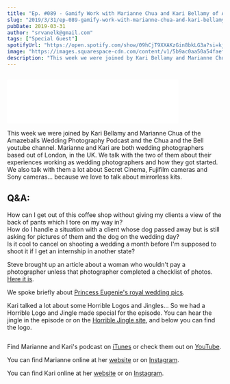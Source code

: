 ```yaml
---
title: "Ep. #089 - Gamify Work with Marianne Chua and Kari Bellamy of Amazeballs Wedding Photography Podcast"
slug: "2019/3/31/ep-089-gamify-work-with-marianne-chua-and-kari-bellamy-of-amazeballs-wedding-photography-podcast"
pubDate: 2019-03-31
author: "srvanelk@gmail.com"
tags: ["Special Guest"]
spotifyUrl: "https://open.spotify.com/show/09hCjT9XXAKzGin8bkLG3a?si=kjRZvQ1JTb6Ov3HVzSSlWA"
image: "https://images.squarespace-cdn.com/content/v1/5b9ac0aa50a54faef024c950/1554073888248-BUNEFNPAFDUOA8VMWXOV/Unknown-1.jpeg?format=original"
description: "This week we were joined by Kari Bellamy and Marianne Chua of the Amazeballs Wedding Photography Podcast and the Chua and the Bell youtube channel. Marianne and Kari are both wedding photographers based out of London, in the UK. We talk with the two of them about their experiences working as wedding photographers and how they got started. We also talk with them a lot about Secret Cinema, Fujifilm cameras and Sony cameras... because we love to talk about mirrorless kits."
---
```


<figure>
  <img src="https://images.squarespace-cdn.com/content/v1/5b9ac0aa50a54faef024c950/1554073888248-BUNEFNPAFDUOA8VMWXOV/Unknown-1.jpeg?format=original" alt="" />
</figure>
<iframe class="embedly-embed" src="//cdn.embedly.com/widgets/media.html?src=https%3A%2F%2Fanchor.fm%2Fweddingphotohangover%2Fembed%2Fepisodes%2FEp--089---Gamify-Work-with-Marianne-Chua-and-Kari-Bellamy-of-Amazeballs-Wedding-Photography-Podcast-e3jtmv&url=https%3A%2F%2Fanchor.fm%2Fweddingphotohangover%2Fepisodes%2FEp--089---Gamify-Work-with-Marianne-Chua-and-Kari-Bellamy-of-Amazeballs-Wedding-Photography-Podcast-e3jtmv&image=https%3A%2F%2Fs3-us-west-2.amazonaws.com%2Fanchor-generated-image-bank%2Fproduction%2Fpodcast_uploaded_episode400%2F805714%2F805714-1554073554673-0596b70794558.jpg&key=61d05c9d54e8455ea7a9677c366be814&type=text%2Fhtml&schema=anchor&wmode=opaque" width="400" height="102" scrolling="no" frameborder="0" allow="autoplay; fullscreen" allowfullscreen="true"></iframe>

This week we were joined by Kari Bellamy and Marianne Chua of the Amazeballs Wedding Photography Podcast and the Chua and the Bell youtube channel. Marianne and Kari are both wedding photographers based out of London, in the UK. We talk with the two of them about their experiences working as wedding photographers and how they got started. We also talk with them a lot about Secret Cinema, Fujifilm cameras and Sony cameras... because we love to talk about mirrorless kits.

## Q&A:  
How can I get out of this coffee shop without giving my clients a view of the back of pants which I tore on my way in?  
How do I handle a situation with a client whose dog passed away but is still asking for pictures of them and the dog on the wedding day?  
Is it cool to cancel on shooting a wedding a month before I'm supposed to shoot it if I get an internship in another state?

Steve brought up an article about a woman who wouldn't pay a photographer unless that photographer completed a checklist of photos. [Here it is](https://www.thesun.co.uk/fabulous/8652994/bride-slammed-refusing-pay-photographer-check-list-images/).

We spoke briefly about [Princess Eugenie's royal wedding pics](https://www.townandcountrymag.com/society/tradition/g23322735/princess-eugenie-jack-brooksbank-royal-wedding-photos/).

Kari talked a lot about some Horrible Logos and Jingles… So we had a Horrible Logo and Jingle made special for the episode. You can hear the jingle in the episode or on the [Horrible Jingle site](http://www.horriblejingles.com/wedding-photo-hangover-with-chua-and-the-bell/), and below you can find the logo.

<figure>
  <img src="https://images.squarespace-cdn.com/content/v1/5b9ac0aa50a54faef024c950/1554074111494-X0QB3IOM0HVJ1UGSGEEG/wedding-photo-hangover.jpg?format=original" alt="" />
</figure>

Find Marianne and Kari's podcast on [iTunes](https://itunes.apple.com/gb/podcast/the-amazeballs-wedding-photography-podcast/id1349910024?mt=2) or check them out on [YouTube](https://www.youtube.com/channel/UCXo5uhvfoJFky6ctbRybGPA).

You can find Marianne online at her [website](https://www.mariannechua.com/) or on [Instagram](https://www.instagram.com/mariannephotos/).

You can find Kari online at her [website](https://karibellamy.com/) or on [Instagram](https://www.instagram.com/karibellamy/).

